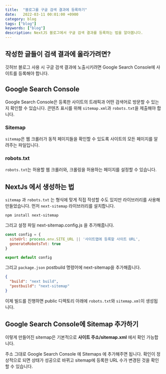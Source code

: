 ```yaml
---
title:  "블로그를 구글 검색 결과에 등록하기"
date:   2022-03-11 00:01:00 +0900
category: blog
tags: ["blog"]
keywords: ["blog"]
description: NextJS 블로그에서 구글 검색 결과를 등록하는 법을 알아봅니다.
---
```


## 작성한 글들이 검색 결과에 올라가려면?
깃허브 블로그 사용 시 구글 검색 결과에 노출시키려면 Google Search Console에 사이트를 등록해야 합니다.

## Google Search Console
Google Search Console은 등록한 사이트의 트래픽과 어떤 검색어로 방문할 수 있는지 확인할 수 있습니다.
콘텐츠 표시를 위해 `sitemap.xml`과 `robots.txt`을 제출해야 합니다.

### Sitemap
`sitemap`은 웹 크롤러가 동적 페이지들을 확인할 수 있도록 사이트의 모든 페이지를 알려주는 파일입니다.

### robots.txt
`robots.txt`는 허용할 웹 크롤러와, 크롤링을 허용하는 페이지를 설정할 수 있습니다.

## NextJs 에서 생성하는 법

`sitemap` 과 `robots.txt` 는 형식에 맞게 직접 작성할 수도 있지만 라이브러리를 사용해 만들었습니다.
먼저 `next-sitemap` 라이브러리를 설치합니다.

```
npm install next-sitemap
```

그리고 설정 파일 next-sitemap.config.js 을 추가해줍니다.

```javascript
const config = {
  siteUrl: process.env.SITE_URL || '사이트맵에 등록할 사이트 URL',
  generateRobotsTxt: true
}

export default config
```

그리고 `package.json` postbuild 명령어에 next-sitemap을 추가해줍니다.
```json
{
  "build": "next build",
  "postbuild": "next-sitemap"
}
```

이제 빌드를 진행하면 public 디렉토리 아래에 `robots.txt`와 `sitemap.xml`이 생성됩니다.

## Google Search Console에 Sitemap 추가하기
이렇게 만들어진 sitemap은 기본적으로 **사이트 주소/sitemap.xml** 에서 확인 가능합니다.

주소 그대로 Google Search Console 에 Sitemaps 에 추가해주면 됩니다.
확인이 정상적으로 되면 상태가 성공으로 바뀌고 sitemap에 등록한 URL 수가 변경된 것을 확인할 수 있습니다.